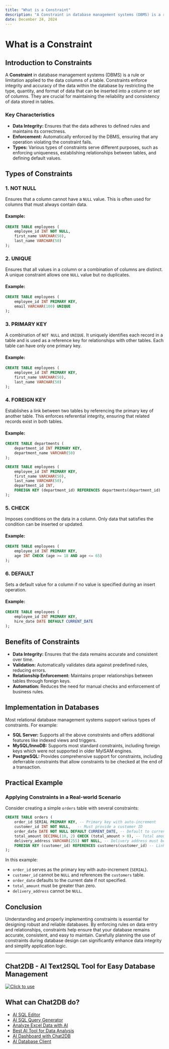 ```yaml
---
title: "What is a Constraint"
description: "A Constraint in database management systems (DBMS) is a rule or limitation applied to the data columns of a table."
date: December 24, 2024
---
```


# What is a Constraint

## Introduction to Constraints

A **Constraint** in database management systems (DBMS) is a rule or limitation applied to the data columns of a table. Constraints enforce integrity and accuracy of the data within the database by restricting the type, quantity, and format of data that can be inserted into a column or set of columns. They are crucial for maintaining the reliability and consistency of data stored in tables.

### Key Characteristics

- **Data Integrity:** Ensures that the data adheres to defined rules and maintains its correctness.
- **Enforcement:** Automatically enforced by the DBMS, ensuring that any operation violating the constraint fails.
- **Types:** Various types of constraints serve different purposes, such as enforcing uniqueness, establishing relationships between tables, and defining default values.

## Types of Constraints

### 1. **NOT NULL**

Ensures that a column cannot have a `NULL` value. This is often used for columns that must always contain data.

#### Example:
```sql
CREATE TABLE employees (
    employee_id INT NOT NULL,
    first_name VARCHAR(50),
    last_name VARCHAR(50)
);
```

### 2. **UNIQUE**

Ensures that all values in a column or a combination of columns are distinct. A unique constraint allows one `NULL` value but no duplicates.

#### Example:
```sql
CREATE TABLE employees (
    employee_id INT PRIMARY KEY,
    email VARCHAR(100) UNIQUE
);
```

### 3. **PRIMARY KEY**

A combination of `NOT NULL` and `UNIQUE`. It uniquely identifies each record in a table and is used as a reference key for relationships with other tables. Each table can have only one primary key.

#### Example:
```sql
CREATE TABLE employees (
    employee_id INT PRIMARY KEY,
    first_name VARCHAR(50),
    last_name VARCHAR(50)
);
```

### 4. **FOREIGN KEY**

Establishes a link between two tables by referencing the primary key of another table. This enforces referential integrity, ensuring that related records exist in both tables.

#### Example:
```sql
CREATE TABLE departments (
    department_id INT PRIMARY KEY,
    department_name VARCHAR(50)
);

CREATE TABLE employees (
    employee_id INT PRIMARY KEY,
    first_name VARCHAR(50),
    last_name VARCHAR(50),
    department_id INT,
    FOREIGN KEY (department_id) REFERENCES departments(department_id)
);
```

### 5. **CHECK**

Imposes conditions on the data in a column. Only data that satisfies the condition can be inserted or updated.

#### Example:
```sql
CREATE TABLE employees (
    employee_id INT PRIMARY KEY,
    age INT CHECK (age >= 18 AND age <= 65)
);
```

### 6. **DEFAULT**

Sets a default value for a column if no value is specified during an insert operation.

#### Example:
```sql
CREATE TABLE employees (
    employee_id INT PRIMARY KEY,
    hire_date DATE DEFAULT CURRENT_DATE
);
```

## Benefits of Constraints

- **Data Integrity:** Ensures that the data remains accurate and consistent over time.
- **Validation:** Automatically validates data against predefined rules, reducing errors.
- **Relationship Enforcement:** Maintains proper relationships between tables through foreign keys.
- **Automation:** Reduces the need for manual checks and enforcement of business rules.

## Implementation in Databases

Most relational database management systems support various types of constraints. For example:

- **SQL Server:** Supports all the above constraints and offers additional features like indexed views and triggers.
- **MySQL/InnoDB:** Supports most standard constraints, including foreign keys which were not supported in older MyISAM engines.
- **PostgreSQL:** Provides comprehensive support for constraints, including deferrable constraints that allow constraints to be checked at the end of a transaction.

## Practical Example

### Applying Constraints in a Real-world Scenario

Consider creating a simple `orders` table with several constraints:

```sql
CREATE TABLE orders (
    order_id SERIAL PRIMARY KEY, -- Primary key with auto-increment
    customer_id INT NOT NULL,   -- Must provide a customer ID
    order_date DATE NOT NULL DEFAULT CURRENT_DATE, -- Default to current date
    total_amount DECIMAL(10, 2) CHECK (total_amount > 0), -- Total amount must be positive
    delivery_address VARCHAR(255) NOT NULL, -- Delivery address must be provided
    FOREIGN KEY (customer_id) REFERENCES customers(customer_id) -- Link to the customers table
);
```

In this example:
- `order_id` serves as the primary key with auto-increment (`SERIAL`).
- `customer_id` cannot be `NULL` and references the `customers` table.
- `order_date` defaults to the current date if not specified.
- `total_amount` must be greater than zero.
- `delivery_address` cannot be `NULL`.

## Conclusion

Understanding and properly implementing constraints is essential for designing robust and reliable databases. By enforcing rules on data entry and relationships, constraints help ensure that your database remains accurate, consistent, and easy to maintain. Carefully planning the use of constraints during database design can significantly enhance data integrity and simplify application logic.

---

## Chat2DB - AI Text2SQL Tool for Easy Database Management

[![Click to use](/image/blog/chat2db.png)](https://app.chat2db.ai/)

## What can Chat2DB do?

- [AI SQL Editor](https://chat2db.ai/feature/AI%20SQL%20Editor)
- [AI SQL Query Generator](https://chat2db.ai/feature/AI%20SQL%20Query%20Generator)
- [Analyze Excel Data with AI](https://chat2db.ai/feature/Analyze%20Excel%20Data%20with%20AI)
- [Best AI Tool for Data Analysis](https://chat2db.ai/feature/Best%20AI%20Tool%20for%20Data%20Analysis)
- [AI Dashboard with Chat2DB](https://chat2db.ai/feature/AI%20Dashboard%20with%20Chat2DB)
- [AI Database Client](https://chat2db.ai/feature/AI%20Database%20Client)
